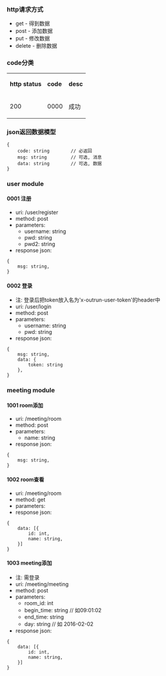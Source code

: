 === http请求方式 ===
* get - 得到数据
* post - 添加数据
* put - 修改数据
* delete - 删除数据

=== code分类 ===

{|
|'''http status'''
|'''code'''
|'''desc'''
|-
| 200
| 0000
| 成功
|}

=== json返回数据模型 ===
<source>
{
    code: string        // 必返回
    msg: string         // 可选, 消息
    data: string        // 可选, 数据
}
</source>

=== user module ===

==== 0001 注册 ====
* uri: /user/register
* method: post
* parameters:
** username: string
** pwd: string
** pwd2: string
* response json:
<source>
{
    msg: string,
}
</source>

==== 0002 登录 ====
* 注: 登录后把token放入名为'x-outrun-user-token'的header中
* uri: /user/login
* method: post
* parameters:
** username: string
** pwd: string
* response json:
<source>
{
    msg: string,
    data: {
        token: string
    },
}
</source>


=== meeting module ===

==== 1001 room添加 ====
* uri: /meeting/room
* method: post
* parameters:
** name: string
* response json:
<source>
{
    msg: string,
}
</source>

==== 1002 room查看 ====
* uri: /meeting/room
* method: get
* parameters:
* response json:
<source>
{
    data: [{
        id: int,
        name: string,
    }]
}
</source>

==== 1003 meeting添加 ====
* 注: 需登录
* uri: /meeting/meeting
* method: post
* parameters:
** room_id: int
** begin_time: string   // 如09:01:02
** end_time: string
** day: string  // 如 2016-02-02
* response json:
<source>
{
    data: [{
        id: int,
        name: string,
    }]
}
</source>

